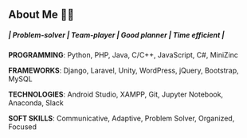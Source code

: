 ## About Me 👨‍🔧

##### | Problem-solver | Team-player | Good planner | Time efficient |

**PROGRAMMING**: Python, PHP, Java, C/C++, JavaScript, C#, MiniZinc

**FRAMEWORKS**: Django, Laravel, Unity, WordPress, jQuery, Bootstrap, MySQL

**TECHNOLOGIES**: Android Studio, XAMPP, Git, Jupyter Notebook, Anaconda, Slack

**SOFT SKILLS**: Communicative, Adaptive, Problem Solver, Organized, Focused
